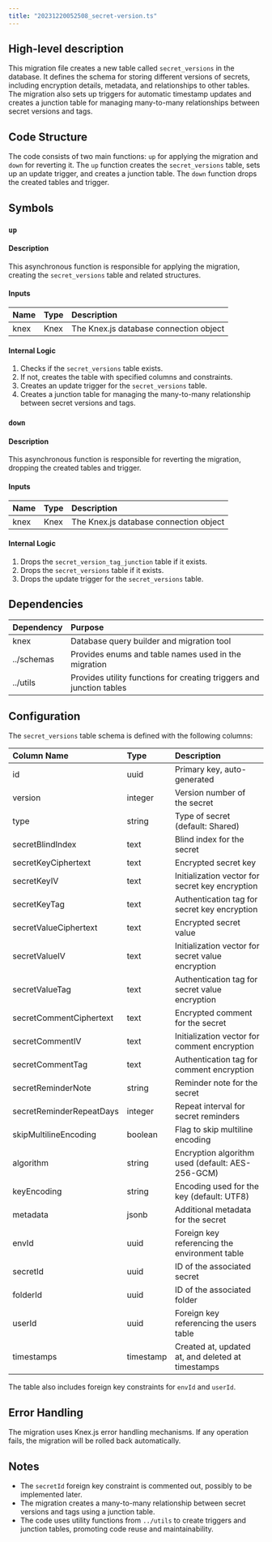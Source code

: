 ```yaml
---
title: "20231220052508_secret-version.ts"
---
```


## High-level description
This migration file creates a new table called `secret_versions` in the database. It defines the schema for storing different versions of secrets, including encryption details, metadata, and relationships to other tables. The migration also sets up triggers for automatic timestamp updates and creates a junction table for managing many-to-many relationships between secret versions and tags.

## Code Structure
The code consists of two main functions: `up` for applying the migration and `down` for reverting it. The `up` function creates the `secret_versions` table, sets up an update trigger, and creates a junction table. The `down` function drops the created tables and trigger.

## Symbols

### `up`
#### Description
This asynchronous function is responsible for applying the migration, creating the `secret_versions` table and related structures.

#### Inputs
| Name | Type | Description |
|:-----|:-----|:------------|
| knex | Knex | The Knex.js database connection object |

#### Internal Logic
1. Checks if the `secret_versions` table exists.
2. If not, creates the table with specified columns and constraints.
3. Creates an update trigger for the `secret_versions` table.
4. Creates a junction table for managing the many-to-many relationship between secret versions and tags.

### `down`
#### Description
This asynchronous function is responsible for reverting the migration, dropping the created tables and trigger.

#### Inputs
| Name | Type | Description |
|:-----|:-----|:------------|
| knex | Knex | The Knex.js database connection object |

#### Internal Logic
1. Drops the `secret_version_tag_junction` table if it exists.
2. Drops the `secret_versions` table if it exists.
3. Drops the update trigger for the `secret_versions` table.

## Dependencies
| Dependency | Purpose |
|:-----------|:--------|
| knex | Database query builder and migration tool |
| ../schemas | Provides enums and table names used in the migration |
| ../utils | Provides utility functions for creating triggers and junction tables |

## Configuration
The `secret_versions` table schema is defined with the following columns:

| Column Name | Type | Description |
|:------------|:-----|:------------|
| id | uuid | Primary key, auto-generated |
| version | integer | Version number of the secret |
| type | string | Type of secret (default: Shared) |
| secretBlindIndex | text | Blind index for the secret |
| secretKeyCiphertext | text | Encrypted secret key |
| secretKeyIV | text | Initialization vector for secret key encryption |
| secretKeyTag | text | Authentication tag for secret key encryption |
| secretValueCiphertext | text | Encrypted secret value |
| secretValueIV | text | Initialization vector for secret value encryption |
| secretValueTag | text | Authentication tag for secret value encryption |
| secretCommentCiphertext | text | Encrypted comment for the secret |
| secretCommentIV | text | Initialization vector for comment encryption |
| secretCommentTag | text | Authentication tag for comment encryption |
| secretReminderNote | string | Reminder note for the secret |
| secretReminderRepeatDays | integer | Repeat interval for secret reminders |
| skipMultilineEncoding | boolean | Flag to skip multiline encoding |
| algorithm | string | Encryption algorithm used (default: AES-256-GCM) |
| keyEncoding | string | Encoding used for the key (default: UTF8) |
| metadata | jsonb | Additional metadata for the secret |
| envId | uuid | Foreign key referencing the environment table |
| secretId | uuid | ID of the associated secret |
| folderId | uuid | ID of the associated folder |
| userId | uuid | Foreign key referencing the users table |
| timestamps | timestamp | Created at, updated at, and deleted at timestamps |

The table also includes foreign key constraints for `envId` and `userId`.

## Error Handling
The migration uses Knex.js error handling mechanisms. If any operation fails, the migration will be rolled back automatically.

## Notes
- The `secretId` foreign key constraint is commented out, possibly to be implemented later.
- The migration creates a many-to-many relationship between secret versions and tags using a junction table.
- The code uses utility functions from `../utils` to create triggers and junction tables, promoting code reuse and maintainability.